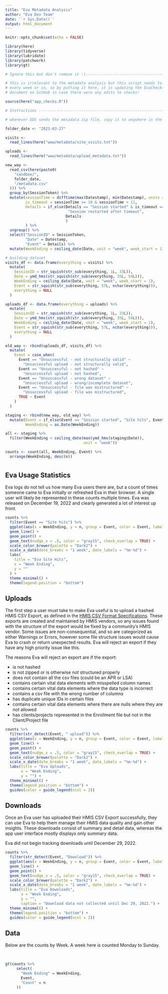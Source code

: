```yaml
---
title: "Eva Metadata Analysis"
author: "Eva Dev Team"
date: '`r Sys.Date()`'
output: html_document
---
```


```r
knitr::opts_chunk$set(echo = FALSE)

library(here)
library(tidyverse)
library(lubridate)
library(patchwork)
library(gt)

# Ignore this but don't remove it :)---------------------------------------

# this is irrelevant to the metadata analysis but this script needs to be run
# every week or so, so by putting it here, it is updating the EvaChecks.xlsx
# document on GitHub in case there were any edits to checks!

source(here("app_checks.R"))

# Instructions ------------------------------------------------------------

# whenever DDS sends the metadata zip file, copy it to anywhere in the ACE environment that you can find it again, navigate to the sandbox directory in your Eva RStudio project, click Upload, then find the zip file you copied in. Click OK or whatever, then the files will be pasted into a folder under sandbox/. Edit the folder_date variable to match that folder's name and run this.

folder_date <- "2023-03-27"

visits <-
  read_lines(here("www/metadata/site_visits.txt"))

uploads <-
  read_lines(here("www/metadata/upload_metadata.txt"))

new_way <-
  read_csv(here(paste0(
    "sandbox/",
    folder_date,
    "/metadata.csv"
  ))) %>%
  group_by(SessionToken) %>%
  mutate(sessionTime = difftime(max(Datestamp), min(Datestamp), units = "mins"),
         is_timeout = sessionTime >= 10 & sessionTime < 11,
         Details = if_else(Details == "Session started" & is_timeout == TRUE , 
                            "Session restarted after timeout", 
                           Details
                           )
         ) %>%
  ungroup() %>%
  select("SessionID" = SessionToken,
         "Date" = Datestamp,
         "Event" = Details) %>%
  mutate(WeekEnding = ceiling_date(Date, unit = "week", week_start = 1))

# building dataset
visits_df <- data.frame(everything = visits) %>%
  mutate(
    SessionID = str_squish(str_sub(everything, 1L, 33L)),
    Date = ymd_hms(str_squish(str_sub(everything, 35L, 54L))),
    WeekEnding = ceiling_date(Date, unit = "week", week_start = 1),
    Event = str_squish(str_sub(everything, 57L, nchar(everything))),
    everything = NULL
  )

uploads_df <- data.frame(everything = uploads) %>%
  mutate(
    SessionID = str_squish(str_sub(everything, 1L, 33L)),
    Date = ymd_hms(str_squish(str_sub(everything, 35L, 54L))),
    WeekEnding = ceiling_date(Date, unit = "week", week_start = 1),
    Event = str_squish(str_sub(everything, 57L, nchar(everything))),
    everything = NULL
  )

old_way <- rbind(uploads_df, visits_df) %>%
  mutate(
    Event = case_when(
      Event == "Unsuccessful - not structurally valid" ~
        "Unsuccessful upload - not structurally valid",
      Event == "Unsuccessful - not hashed" ~
        "Unsuccessful upload - not hashed",
      Event == "Unsuccessful - wrong dataset" ~
        "Unsuccessful upload - wrong/incomplete dataset",
      Event == "Unsuccessful - file was mistructured" ~
        "Unsuccessful upload - file was mistructured",
      TRUE ~ Event
    )
  )

staging <- rbind(new_way, old_way) %>%
  mutate(Event = if_else(Event == "Session started", "Site hits", Event),
         WeekEnding = as.Date(WeekEnding))

all <- staging %>%
  filter(WeekEnding < ceiling_date(max(ymd_hms(staging$Date)),
                                   unit = "week"))

counts <- count(all, WeekEnding, Event) %>%
  arrange(WeekEnding, desc(n))
```

# {.tabset}

## Eva Usage Statistics

Eva logs do not tell us how many Eva users there are, but a count of times someone came to Eva initially or refreshed Eva in their browser. A single user will likely be represented in these counts multiple times. Eva was released on December 19, 2022 and clearly generated a lot of interest up front.

```r

counts %>%
  filter(Event == "Site hits") %>%
  ggplot(aes(x = WeekEnding, y = n, group = Event, color = Event, label = n)) +
  geom_line() +
  geom_point() +
  geom_text(nudge_x = .5, color = "gray15", check_overlap = TRUE) +
  scale_color_brewer(palette = "Dark2") +
  scale_x_date(date_breaks = "1 week", date_labels = "%m-%d") +
  labs(
    title = "Eva Site Hits",
    x = "Week Ending",
    y = ""
  ) +
  theme_minimal() +
  theme(legend.position = "bottom")
```

## Uploads

The first step a user must take to make Eva useful is to upload a hashed HMIS CSV Export, as defined in the [HMIS CSV Format Specifications](https://hudhdx.info/Resources/Vendors/HMIS_CSV_Specifications_FY2022_v1.3.pdf). These exports are created and maintained by HMIS vendors, so any issues found with the structure of the export would be fixed by a community's HMIS vendor. Some issues are non-consequential, and so are categorized as either Warnings or Errors, however some file structure issues would cause Eva to crash or return unexpected results. Eva will reject an export if they have any high priority issue like this.

The reasons Eva will reject an export are if the export:

* is not hashed
* is not zipped or is otherwise not structured properly
* does not contain all the csv files (could be an APR or LSA)
* contains certain vital data elements with misspelled column names
* contains certain vital data elements where the data type is incorrect
* contains a csv file with the wrong number of columns
* has duplicate unique IDs in certain files
* contains certain vital data elements where there are nulls where they are not allowed
* has clients/projects represented in the Enrollment file but not in the Client/Project file 


```r

counts %>%
  filter(str_detect(Event, " upload")) %>%
  ggplot(aes(x = WeekEnding, y = n, group = Event, color = Event, label = n)) +
  geom_line() +
  geom_point() +
  geom_text(nudge_x = .5, color = "gray15", check_overlap = TRUE) +
  scale_color_brewer(palette = "Dark2") +
  scale_x_date(date_breaks = "1 week", date_labels = "%m-%d") +
  labs(title = "Eva Uploads",
       x = "Week Ending",
       y = "") +
  theme_minimal() +
  theme(legend.position = "bottom") +
  guides(color = guide_legend(ncol = 2))

```

## Downloads

Once an Eva user has uploaded their HMIS CSV Export successfully, they can use Eva to help them manage their HMIS data quality and gain other insights. These downloads consist of summary and detail data, whereas the app user interface mostly displays only summary data.

Eva did not begin tracking downloads until December 29, 2022.

```r

counts %>%
  filter(str_detect(Event, "Download")) %>%
  ggplot(aes(x = WeekEnding, y = n, group = Event, color = Event, label = n)) +
  geom_line() +
  geom_point() +
  geom_text(nudge_x = .5, color = "gray15", check_overlap = TRUE) +
  scale_color_brewer(palette = "Dark2") +
  scale_x_date(date_breaks = "1 week", date_labels = "%m-%d") +
  labs(title = "Eva Downloads",
       x = "Week Ending",
       y = "",
       caption = "Download data not collected until Dec 29, 2022.") +
  theme_minimal() +
  theme(legend.position = "bottom") +
  guides(color = guide_legend(ncol = 2))

```

## Data

Below are the counts by Week. A week here is counted Monday to Sunday.

<br>

```r
gt(counts %>%
     select(
       "Week Ending" = WeekEnding,
       Event,
       "Count" = n
     ))
```

# {-}

